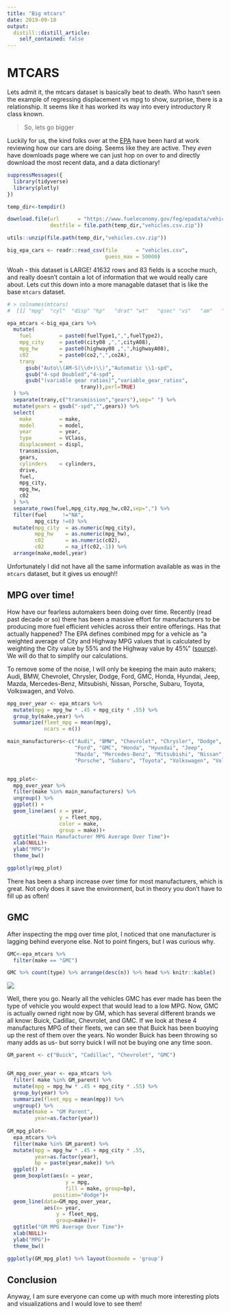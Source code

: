 ```yaml
---
title: "Big mtcars"
date: 2019-09-10
output:
  distill::distill_article:
    self_contained: false
---
```


# MTCARS

Lets admit it, the mtcars dataset is basically beat to death. Who hasn't seen the example of regressing displacement vs mpg to show, surprise, there is a relationship. It seems like it has worked its way into every introductory R class known.

> So, lets go bigger

Luckily for us, the kind folks over at the [EPA](fueleconomy.gov) have been hard at work reviewing how our cars are doing. Seems like they are active. They _even_ have downloads page where we can just hop on over to and directly download the most recent data, and a data dictionary!

```r

suppressMessages({
  library(tidyverse)
  library(plotly)
})

temp_dir<-tempdir()

download.file(url      = "https://www.fueleconomy.gov/feg/epadata/vehicles.csv.zip",
              destfile = file.path(temp_dir,"vehicles.csv.zip"))

utils::unzip(file.path(temp_dir,"vehicles.csv.zip"))

big_epa_cars <- readr::read_csv(file      = "vehicles.csv",
                                guess_max = 50000)

```

Woah - this dataset is LARGE! 41632 rows and 83 fields is a scoche much, and really doesn't contain a lot of information that we would really care about. Lets cut this down into a more managable dataset that is like the base `mtcars` dataset.

```r

# > colnames(mtcars)
#  [1] "mpg"  "cyl"  "disp" "hp"   "drat" "wt"   "qsec" "vs"   "am"   "gear" "carb"

epa_mtcars <-big_epa_cars %>% 
  mutate(
    fuel         = paste0(fuelType1,",",fuelType2),
    mpg_city     = paste0(city08 ,",",cityA08),
    mpg_hw       = paste0(highway08 ,",",highwayA08),
    c02          = paste0(co2,",",co2A),
    trany        = 
      gsub("Auto\\(AM-S(\\d+)\\)","Automatic \\1-spd",
      gsub("4-spd Doubled","4-spd",
      gsub("(variable gear ratios)","variable_gear_ratios",
                        trany)),perl=TRUE)
  ) %>% 
  separate(trany,c("transmission","gears"),sep=" ") %>% 
  mutate(gears = gsub("-spd","",gears)) %>% 
  select(
    make         = make,
    model        = model,
    year         = year,
    type         = VClass,
    displacement = displ,
    transmission,
    gears,
    cylinders    = cylinders,
    drive,
    fuel,
    mpg_city,
    mpg_hw,
    c02
  ) %>% 
  separate_rows(fuel,mpg_city,mpg_hw,c02,sep=",") %>% 
  filter(fuel     !="NA",
         mpg_city !=0) %>% 
  mutate(mpg_city  = as.numeric(mpg_city),
         mpg_hw    = as.numeric(mpg_hw),
         c02       = as.numeric(c02),
         c02       = na_if(c02,-1)) %>% 
  arrange(make,model,year)

```


Unfortunately I did not have all the same information available as was in the `mtcars` dataset, but it gives us enough!!


## MPG over time!

How have our fearless automakers been doing over time. Recently (read past decade or so) there has been a massive effort for manufacturers to be producing more fuel efficient vehicles across their entire offerings. Has that actually happened? The EPA defines combined mpg for a vehicle as "a weighted average of City and Highway MPG values that is calculated by weighting the City value by 55% and the Highway value by 45%" ([source](https://www.fueleconomy.gov/feg/label/learn-more-gasoline-label.shtml)). We will do that to simplify our calculations.

To remove some of the noise, I will only be keeping the main auto makers; Audi, BMW, Chevrolet, Chrysler, Dodge, Ford, GMC, Honda, Hyundai, Jeep, Mazda, Mercedes-Benz, Mitsubishi, Nissan, Porsche, Subaru, Toyota, Volkswagen, and Volvo.

```r

mpg_over_year <- epa_mtcars %>% 
  mutate(mpg = mpg_hw * .45 + mpg_city * .55) %>% 
  group_by(make,year) %>% 
  summarize(fleet_mpg = mean(mpg),
            ncars = n())

main_manufacturers<-c("Audi", "BMW", "Chevrolet", "Chrysler", "Dodge", 
                      "Ford", "GMC", "Honda", "Hyundai", "Jeep", 
                      "Mazda", "Mercedes-Benz", "Mitsubishi", "Nissan",
                      "Porsche", "Subaru", "Toyota", "Volkswagen", "Volvo")


mpg_plot<-
  mpg_over_year %>% 
  filter(make %in% main_manufacturers) %>% 
  ungroup() %>% 
  ggplot() +
  geom_line(aes( x = year,
                 y = fleet_mpg,
                 color = make,
                 group = make))+
  ggtitle("Main Manufacturer MPG Average Over Time")+
  xlab(NULL)+
  ylab("MPG")+
  theme_bw()

ggplotly(mpg_plot)

```

There has been a sharp increase over time for most manufacturers, which is great. Not only does it save the environment, but in theory you don't have to fill up as often!

## GMC

After inspecting the mpg over time plot, I noticed that one manufacturer is lagging behind everyone else. Not to point fingers, but I was curious why. 

```r

GMC<-epa_mtcars %>% 
  filter(make == "GMC")

GMC %>% count(type) %>% arrange(desc(n)) %>% head %>% knitr::kable()

```

<img src="https://media.giphy.com/media/AlPmS5u7cM6PK/giphy.gif"/>

Well, there you go. Nearly all the vehicles GMC has ever made has been the type of vehicle you would expect that would lead to a low MPG. Now, GMC is actually owned right now by GM, which has several different brands we all know: Buick, Cadillac, Chevrolet, and GMC. If we look at these 4 manufactures MPG of their fleets, we can see that Buick has been buoying up the rest of them over the years. No wonder Buick has been throwing so many adds as us- but sorry buick I will not be buying one any time soon.

```r

GM_parent <- c("Buick", "Cadillac", "Chevrolet", "GMC")


GM_mpg_over_year <- epa_mtcars %>% 
  filter( make %in% GM_parent) %>% 
  mutate(mpg = mpg_hw * .45 + mpg_city * .55) %>% 
  group_by(year) %>% 
  summarize(fleet_mpg = mean(mpg)) %>% 
  ungroup() %>% 
  mutate(make = "GM Parent",
         year=as.factor(year))
  
GM_mpg_plot<-
  epa_mtcars %>% 
  filter(make %in% GM_parent) %>% 
  mutate(mpg = mpg_hw * .45 + mpg_city * .55,
         year=as.factor(year),
         bp = paste(year,make)) %>%
  ggplot() +
  geom_boxplot(aes(x = year,
                   y = mpg,
                   fill = make, group=bp),
               position="dodge")+
  geom_line(data=GM_mpg_over_year,
            aes(x= year,
                y = fleet_mpg,
                group=make))+
  ggtitle("GM MPG Average Over Time")+
  xlab(NULL)+
  ylab("MPG")+
  theme_bw()

ggplotly(GM_mpg_plot) %>% layout(boxmode = 'group')

```


## Conclusion

Anyway, I am sure everyone can come up with much more interesting plots and visualizations and I would love to see them!



